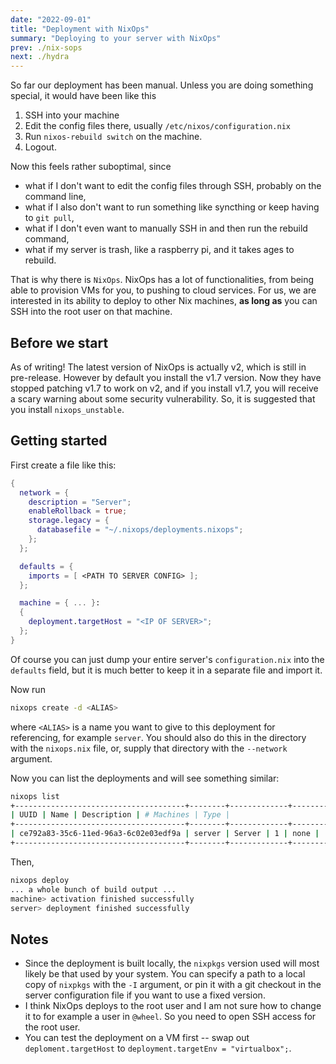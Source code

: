 ```yaml
---
date: "2022-09-01"
title: "Deployment with NixOps"
summary: "Deploying to your server with NixOps"
prev: ./nix-sops
next: ./hydra
---
```


So far our deployment has been manual.
Unless you are doing something special, it would have been like this

1. SSH into your machine
2. Edit the config files there, usually `/etc/nixos/configuration.nix`
3. Run `nixos-rebuild switch` on the machine.
4. Logout.

Now this feels rather suboptimal, since

- what if I don't want to edit the config files through SSH, probably on the
  command line,
- what if I also don't want to run something like syncthing or keep having to
  `git pull`,
- what if I don't even want to manually SSH in and then run the rebuild command,
- what if my server is trash, like a raspberry pi, and it takes ages to rebuild.

That is why there is `NixOps`.
NixOps has a lot of functionalities, from being able to provision VMs for you,
to pushing to cloud services.
For us, we are interested in its ability to deploy to other Nix machines, **as
long as** you can SSH into the root user on that machine.

## Before we start

As of writing!
The latest version of NixOps is actually v2, which is still in pre-release.
However by default you install the v1.7 version.
Now they have stopped patching v1.7 to work on v2, and if you install v1.7, you
will receive a scary warning about some security vulnerability. So, it is
suggested that you install `nixops_unstable`.

## Getting started

First create a file like this:

```nix path=ops/nixops.nix
{
  network = {
    description = "Server";
    enableRollback = true;
    storage.legacy = {
      databasefile = "~/.nixops/deployments.nixops";
    };
  };

  defaults = {
    imports = [ <PATH TO SERVER CONFIG> ];
  };

  machine = { ... }:
  {
    deployment.targetHost = "<IP OF SERVER>";
  };
}
```

Of course you can just dump your entire server's `configuration.nix` into the
`defaults` field, but it is much better to keep it in a separate file and import
it.

Now run

```bash user
nixops create -d <ALIAS>
```

where `<ALIAS>` is a name you want to give to this deployment for referencing,
for example `server`. You should also do this in the directory with the
`nixops.nix` file, or, supply that directory with the `--network` argument.

Now you can list the deployments and will see something similar:

```bash user=1
nixops list
+--------------------------------------+--------+-------------+------------+------+
| UUID | Name | Description | # Machines | Type |
+--------------------------------------+--------+-------------+------------+------+
| ce792a83-35c6-11ed-96a3-6c02e03edf9a | server | Server | 1 | none |
+--------------------------------------+--------+-------------+------------+------+
```

Then,

```bash user=1
nixops deploy
... a whole bunch of build output ...
machine> activation finished successfully
server> deployment finished successfully
```

## Notes

- Since the deployment is built locally, the `nixpkgs` version used will most
  likely be that used by your system. You can specify a path to a local copy of
  `nixpkgs` with the `-I` argument, or pin it with a git checkout in the server
  configuration file if you want to use a fixed version.
- I think NixOps deploys to the root user and I am not sure how to change it to
  for example a user in `@wheel`. So you need to open SSH access for the root
  user.
- You can test the deployment on a VM first -- swap out `deploment.targetHost`
  to `deployment.targetEnv = "virtualbox";`.
